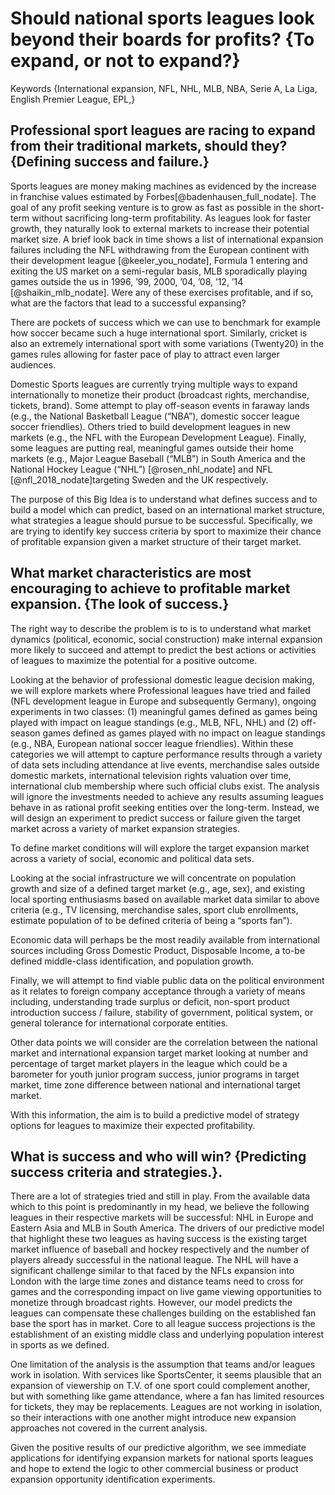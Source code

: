 # Should national sports leagues look beyond their boards for profits?  {To expand, or not to expand?}

Keywords {International expansion, NFL, NHL, MLB, NBA, Serie A, La Liga, English Premier League, EPL,}

## Professional sport leagues are racing to expand from their traditional markets, should they?  {Defining success and failure.}

Sports leagues are money making machines as evidenced by the increase in franchise values estimated by Forbes[@badenhausen_full_nodate].  The goal of any profit seeking venture is to grow as fast as possible in the short-term without sacrificing long-term profitability.  As leagues look for faster growth, they naturally look to external markets to increase their potential market size.  A brief look back in time shows a list of international expansion failures including the NFL withdrawing from the European continent with their development league [@keeler_you_nodate], Formula 1 entering and exiting the US market on a semi-regular basis, MLB sporadically playing games outside the us in 1996, '99, 2000, '04, '08, '12, '14 [@shaikin_mlb_nodate].  Were any of these exercises profitable, and if so, what are the factors that lead to a successful expansing?

There are pockets of success which we can use to benchmark for example how soccer became such a huge international sport.  Similarly, cricket is also an extremely international sport with some variations (Twenty20) in the games rules allowing for faster pace of play to attract even larger audiences.  

Domestic Sports leagues are currently trying multiple ways to expand internationally to monetize their product (broadcast rights, merchandise, tickets, brand).  Some attempt to play off-season events in faraway lands (e.g., the National Basketball League ("NBA"), domestic soccer league soccer friendlies).  Others tried to build development leagues in new markets (e.g., the NFL with the European Development League).  Finally, some leagues are putting real, meaningful games outside their home markets (e.g., Major League Baseball ("MLB") in South America and the National Hockey League ("NHL") [@rosen_nhl_nodate] and NFL [@nfl_2018_nodate]targeting Sweden and the UK respectively.

The purpose of this Big Idea is to understand what defines success and to build a model which can predict, based on an international market structure, what strategies a league should pursue to be successful.  Specifically, we are trying to identify key success criteria by sport to maximize their chance of profitable expansion given a market structure of their target market.

## What market characteristics are most encouraging to achieve to profitable market expansion.  {The look of success.}

The right way to describe the problem is to is to understand what market dynamics (political, economic, social construction) make internal expansion more likely to succeed and attempt to predict the best actions or activities of leagues to maximize the potential for a positive outcome.  

Looking at the behavior of professional domestic league decision making, we will explore markets where Professional leagues have tried and failed (NFL development league in Europe and subsequently Germany), ongoing experiments in two classes:  (1) meaningful games defined as games being played with impact on league standings (e.g., MLB, NFL, NHL) and (2) off-season games defined as games played with no impact on league standings (e.g., NBA, European national soccer league friendlies).  Within these categories we will attempt to capture performance results through a variety of data sets including attendance at live events, merchandise sales outside domestic markets, international television rights valuation over time, international club membership where such official clubs exist.  The analysis will ignore the investments needed to achieve any results assuming leagues behave in as rational profit seeking entities over the long-term. Instead, we will design an experiment to predict success or failure given the target market across a variety of market expansion strategies.

To define market conditions will will explore the target expansion market across a variety of social, economic and political data sets.  

Looking at the social infrastructure we will concentrate on population growth and size of a defined target market (e.g., age, sex), and existing local sporting enthusiasms based on available market data similar to above criteria (e.g., TV licensing, merchandise sales, sport club enrollments, estimate population of to be defined criteria of being a "sports fan").  

Economic data will perhaps be the most readily available from international sources including Gross Domestic Product, Disposable Income, a to-be defined middle-class identification, and population growth.  

Finally, we will attempt to find viable public data on the political environment as it relates to foreign company acceptance through a variety of means including, understanding trade surplus or deficit, non-sport product introduction success / failure, stability of government, political system, or general tolerance for international corporate entities.

Other data points we will consider are the correlation between the national market and international expansion target market looking at number and percentage of target market players in the league which could be a barometer for youth junior program success, junior programs in target market, time zone difference between national and international target market.  

With this information, the aim is to build a predictive model of strategy options for leagues to maximize their expected profitability.

## What is success and who will win? {Predicting success criteria and strategies.}.

There are a lot of strategies tried and still in play.  From the available data which to this point is predominantly in my head, we believe the following leagues in their respective markets will be successful:  NHL in Europe and Eastern Asia and MLB in South America.  The drivers of our predictive model that highlight these two leagues as having success is the existing target market influence of baseball and hockey respectively and the number of players already successful in the national league.  The NHL will have a significant challenge similar to that faced by the NFLs expansion into London with the large time zones and distance teams need to cross for games and the corresponding impact on live game viewing opportunities to monetize through broadcast rights.  However, our model predicts the leagues can compensate these challenges building on the established fan base the sport has in market.  Core to all league success projections is the establishment of an existing middle class and underlying population interest in sports as we defined.  

One limitation of the analysis is the assumption that teams and/or leagues work in isolation.  With services like SportsCenter, it seems plausible that an expansion of viewership on T.V. of one sport could complement another, but with something like game attendance, where a fan has limited resources for tickets, they may be replacements.  Leagues are not working in isolation, so their interactions with one another might introduce new expansion approaches not covered in the current analysis.

Given the positive results of our predictive algorithm, we see immediate applications for identifying expansion markets for national sports leagues and hope to extend the logic to other commercial business or product expansion opportunity identification experiments.  
